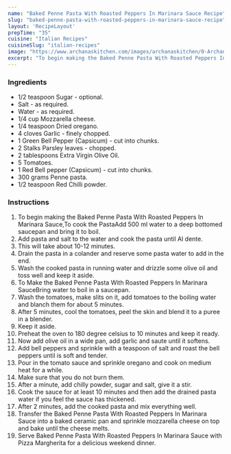 ---
name: "Baked Penne Pasta With Roasted Peppers In Marinara Sauce Recipe"
slug: "baked-penne-pasta-with-roasted-peppers-in-marinara-sauce-recipe"
layout: 'RecipeLayout'
prepTime: "35"
cuisine: "Italian Recipes"
cuisineSlug: "italian-recipes"
image: "https://www.archanaskitchen.com/images/archanaskitchen/0-Archanas-Kitchen-Recipes/2018/June-07/Baked_Pasta_With_Roasted_Peppers_In_Marinara_Sauce_Recipe_-1.jpg"
excerpt: "To begin making the Baked Penne Pasta With Roasted Peppers In Marinara Sauce,To cook the PastaAdd 500 ml water to a deep bottomed saucepan and bring it to boil"
---

### Ingredients

- 1/2 teaspoon Sugar - optional.
- Salt - as required.
- Water - as required.
- 1/4 cup Mozzarella cheese.
- 1/4 teaspoon Dried oregano.
- 4 cloves Garlic - finely chopped.
- 1 Green Bell Pepper (Capsicum) - cut into chunks.
- 2 Stalks Parsley leaves - chopped.
- 2 tablespoons Extra Virgin Olive Oil.
- 5 Tomatoes.
- 1 Red Bell pepper (Capsicum) - cut into chunks.
- 300 grams Penne pasta.
- 1/2 teaspoon Red Chilli powder.

### Instructions

1. To begin making the Baked Penne Pasta With Roasted Peppers In Marinara Sauce,To cook the PastaAdd 500 ml water to a deep bottomed saucepan and bring it to boil.
1. Add pasta and salt to the water and cook the pasta until Al dente.
1. This will take about 10-12 minutes.
1. Drain the pasta in a colander and reserve some pasta water to add in the end.
1. Wash the cooked pasta in running water and drizzle some olive oil and toss well and keep it aside.
1. To Make the Baked Penne Pasta With Roasted Peppers In Marinara SauceBring water to boil in a saucepan.
1. Wash the tomatoes, make slits on it, add tomatoes to the boiling water and blanch them for about 5 minutes.
1. After 5 minutes, cool the tomatoes, peel the skin and blend it to a puree in a blender.
1. Keep it aside.
1. Preheat the oven to 180 degree celsius to 10 minutes and keep it ready.
1. Now add olive oil in a wide pan, add garlic and saute until it softens.
1. Add bell peppers and sprinkle with a teaspoon of salt and roast the bell peppers until is soft and tender.
1. Pour in the tomato sauce and sprinkle oregano and cook on medium heat for a while.
1. Make sure that you do not burn them.
1. After a minute, add chilly powder, sugar and salt, give it a stir.
1. Cook the sauce for at least 10 minutes and then add the drained pasta water if you feel the sauce has thickened.
1. After 2 minutes, add the cooked pasta and mix everything well.
1. Transfer the Baked Penne Pasta With Roasted Peppers In Marinara Sauce into a baked ceramic pan and sprinkle mozzarella cheese on top and bake until the cheese melts.
1. Serve Baked Penne Pasta With Roasted Peppers In Marinara Sauce with Pizza Margherita for a delicious weekend dinner.
